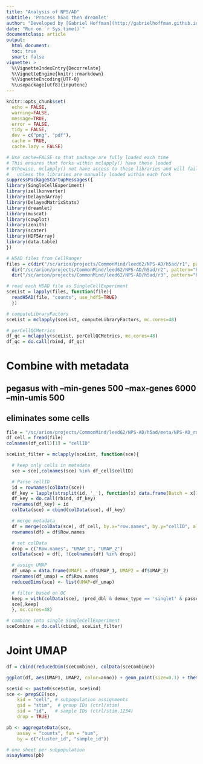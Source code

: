 ```yaml
---
title: "Analysis of NPS/AD"
subtitle: 'Process h5ad then dreamlet'
author: "Developed by [Gabriel Hoffman](http://gabrielhoffman.github.io/)"
date: "Run on `r Sys.time()`"
documentclass: article
output: 
  html_document:
  toc: true
  smart: false
vignette: >
  %\VignetteIndexEntry{Decorrelate}
  %\VignetteEngine{knitr::rmarkdown}
  %\VignetteEncoding{UTF-8}
  %\usepackage[utf8]{inputenc}
---
```



<!--- 

cd /hpc/users/hoffmg01/work/nps_ad
R
# rm -rf analysis_1_cache/

system("ml git; git pull")
rmarkdown::render("analysis_1.Rmd");


# https://hoffmg01.u.hpc.mssm.edu/nps_ad/

--->



```r
knitr::opts_chunk$set(
  echo = FALSE,
  warning=FALSE,
  message=TRUE,
  error = FALSE,
  tidy = FALSE,
  dev = c("png", "pdf"),
  cache = TRUE,
  cache.lazy = FALSE)
```

```r
# Use cache=FALSE so that package are fully loaded each time
# This ensures that forks within mclapply() have these loaded
# Othewise, mclapply() not have access to these libraries and will fail 
#   unless the libraries are manually loaded within each fork
suppressPackageStartupMessages({
library(SingleCellExperiment)
library(zellkonverter)
library(DelayedArray)
library(DelayedMatrixStats)
library(dreamlet)
library(muscat)
library(cowplot)
library(zenith)
library(scater)
library(HDF5Array)
library(data.table)
})
```

```r
# H5AD files from CellRanger
files = c(dir("/sc/arion/projects/CommonMind/leed62/NPS-AD/h5ad/r1", pattern="h5ad", full.names=TRUE, recursive=TRUE),
  dir("/sc/arion/projects/CommonMind/leed62/NPS-AD/h5ad/r2", pattern="h5ad", full.names=TRUE, recursive=TRUE),
  dir("/sc/arion/projects/CommonMind/leed62/NPS-AD/h5ad/r3", pattern="h5ad", full.names=TRUE, recursive=TRUE))

# read each H5AD file as SingleCellExperiment
sceList = lapply(files, function(file){
  readH5AD(file, "counts", use_hdf5=TRUE)
  })
```

```r
# computeLibraryFactors
sceList = mclapply(sceList, computeLibraryFactors, mc.cores=48)

# perCellQCMetrics
df_qc = mclapply(sceList, perCellQCMetrics, mc.cores=48)
df_qc = do.call(rbind, df_qc)
```

# Combine with metadata
## pegasus with --min-genes 500 --max-genes 6000 --min-umis 500
## eliminates some cells
```r
file = "/sc/arion/projects/CommonMind/leed62/NPS-AD/h5ad/meta/NPS-AD_roundMerged_meta.csv"
df_cell = fread(file)
colnames(df_cell)[1] = "cellID"

sceList_filter = mclapply(sceList, function(sce){

  # keep only cells in metadata
  sce = sce[,colnames(sce) %in% df_cell$cellID]

  # Parse cellID
  id = rownames(colData(sce))
  df_key = lapply(strsplit(id, '_'), function(x) data.frame(Batch = x[1], Donor = x[2], barcode = x[3]))
  df_key = do.call(rbind, df_key)
  rownames(df_key) = id
  colData(sce) = cbind(colData(sce), df_key)

  # merge metadata
  df = merge(colData(sce), df_cell, by.x="row.names", by.y="cellID", all.x=TRUE)
  rownames(df) = df$Row.names

  # set colData
  drop = c("Row.names", "UMAP_1", "UMAP_2")
  colData(sce) = df[, !(colnames(df) %in% drop)]

  # assign UMAP
  df_umap = data.frame(UMAP1 = df$UMAP_1, UMAP2 = df$UMAP_2)
  rownames(df_umap) = df$Row.names
  reducedDims(sce) <- list(UMAP=df_umap)

  # filter based on QC
  keep = with(colData(sce), !pred_dbl & demux_type == 'singlet' & passed_qc)
  sce[,keep]
  }, mc.cores=48)
```

```r
# combine into single SingleCellExperiment
sceCombine = do.call(cbind, sceList_filter)
```


# Joint UMAP
```r
df = cbind(reducedDim(sceCombine), colData(sceCombine))

ggplot(df, aes(UMAP1, UMAP2, color=anno)) + geom_point(size=0.1) + theme_classic() + theme(aspect.ratio=1)
```

```r
sce$id <- paste0(sce$stim, sce$ind)
sce <- prepSCE(sce, 
    kid = "cell", # subpopulation assignments
    gid = "stim",  # group IDs (ctrl/stim)
    sid = "id",   # sample IDs (ctrl/stim.1234)
    drop = TRUE)

pb <- aggregateData(sce,
    assay = "counts", fun = "sum",
    by = c("cluster_id", "sample_id"))

# one sheet per subpopulation
assayNames(pb)
```























